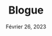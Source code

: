 ---
title: Blogue
date: 'Février 26, 2023'
description: Ici gi mon expertise.
thumbnailUrl: ''
tags: ['blogue', 'idée', 'conseils','recherche']
---